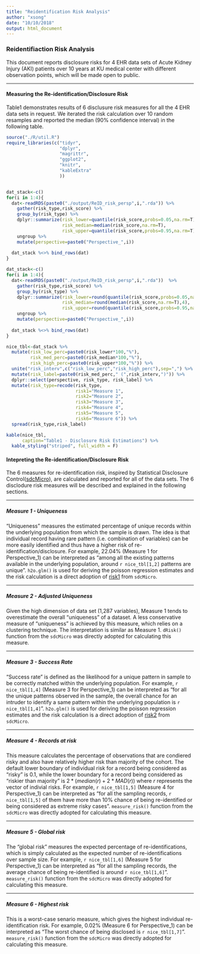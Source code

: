 ```yaml
---
title: "Reidentification Risk Analysis"
author: "xsong"
date: "10/10/2018"
output: html_document
---
```


### Reidentifiaction Risk Analysis ###

This document reports disclosure risks for 4 EHR data sets of Acute Kidney Injury (AKI) patients over 10 years at KU medical center with different observation points, which will be made open to public. 

***

#### Measuring the Re-identification/Disclosure Risk ####

Table1 demonstrates results of 6 disclusure risk measures for all the 4 EHR data sets in request. We iterated the risk calculation over 10 random resamples and reported the median (90% confidence interval) in the following table. 


```r
source("./R/util.R")
require_libraries(c("tidyr",
                    "dplyr",
                    "magrittr",
                    "ggplot2",
                    "knitr",
                    "kableExtra"
                    ))


dat_stack<-c()
for(i in 1:4){
  dat<-readRDS(paste0("./output/ReID_risk_persp",i,".rda")) %>%
    gather(risk_type,risk_score) %>%
    group_by(risk_type) %>%
    dplyr::summarize(risk_lower=quantile(risk_score,probs=0.05,na.rm=T),
                     risk_median=median(risk_score,na.rm=T),
                     risk_upper=quantile(risk_score,probs=0.95,na.rm=T)) %>%
    ungroup %>%
    mutate(perspective=paste0("Perspective_",i))
  
  dat_stack %<>% bind_rows(dat)
}

dat_stack<-c()
for(i in 1:4){
  dat<-readRDS(paste0("./output/ReID_risk_persp",i,".rda"))  %>% 
    gather(risk_type,risk_score) %>%
    group_by(risk_type) %>%
    dplyr::summarize(risk_lower=round(quantile(risk_score,probs=0.05,na.rm=T),4),
                     risk_median=round(median(risk_score,na.rm=T),4),
                     risk_upper=round(quantile(risk_score,probs=0.95,na.rm=T),4)) %>%
    ungroup %>%
    mutate(perspective=paste0("Perspective_",i))
  
  dat_stack %<>% bind_rows(dat)
}
```


```r
nice_tbl<-dat_stack %>%
  mutate(risk_low_perc=paste0(risk_lower*100,"%"),
         risk_med_perc=paste0(risk_median*100,"%"),
         risk_high_perc=paste0(risk_upper*100,"%")) %>%
  unite("risk_interv",c("risk_low_perc","risk_high_perc"),sep=",") %>%
  mutate(risk_label=paste0(risk_med_perc," (",risk_interv,")")) %>%
  dplyr::select(perspective, risk_type, risk_label) %>%
  mutate(risk_type=recode(risk_type,
                          risk1="Measure 1",
                          risk2="Measure 2",
                          risk3="Measure 3",
                          risk4="Measure 4",
                          risk5="Measure 5",
                          risk6="Measure 6")) %>%
  spread(risk_type,risk_label)

kable(nice_tbl,
      caption="Table1 - Disclosure Risk Estimations") %>%
  kable_styling("striped", full_width = F)
```


#### Intepreting the Re-identification/Disclosure Risk ####
The 6 measures for re-identification risk, inspired by Statistical Disclosure Control([sdcMicro]), are calculated and reported for all of the data sets. The 6 disclodure risk measures will be described and explained in the following sections.

[sdcMicro]: https://cran.r-project.org/web/packages/sdcMicro/vignettes/sdc_guidelines.pdf

***

##### Measure 1 - Uniqueness #####
"Uniqueness" measures the estimated percentage of unique records within the underlying population from which the sample is drawn. The idea is that individual record having rare pattern (i.e. combination of variables) can be more easily identified and thus have a higher risk of re-identification/disclosure. For example, 22.04% (Measure 1 for Perspective_1) can be interpreted as "among all the existing patterns available in the underlying population, around `r nice_tbl[1,2]` patterns are unique". `h2o.glm()` is used for deriving the poisson regression estimates and the risk calculation is a direct adoption of [risk1] from `sdcMicro`. 

[risk1]: https://github.com/sdcTools/sdcMicro/blob/9d4b05193ec5c4db0745bacb6ac470d6b358a363/R/modRisk.R#L139

***

##### Measure 2 - Adjusted Uniqueness #####
Given the high dimension of data set (1,287 variables), Measure 1 tends to overestimate the overall "uniqueness" of a dataset. A less conservative measure of "uniqueness" is achieved by this measure, which relies on a clustering technique. The interpretation is similar as Measure 1. `dRisk()` function from the `sdcMicro` was directly adopted for calculating this measure.

***

##### Measure 3 - Success Rate #####
"Success rate" is defined as the likelihood for a unique pattern in sample to be correctly matched within the underlying population. For example, `r nice_tbl[1,4]` (Measure 3 for Perspective_1) can be interpreted as "for all the unique patterns observed in the sample, the overall chance for an intruder to identify a same pattern within the underlying population is `r nice_tbl[1,4]`". `h2o.glm()` is used for deriving the poisson regression estimates and the risk calculation is a direct adoption of [risk2] from `sdcMicro`.

[risk2]: https://github.com/sdcTools/sdcMicro/blob/9d4b05193ec5c4db0745bacb6ac470d6b358a363/R/modRisk.R#L143

***

##### Measure 4 - Records at risk #####
This measure calculates the percentage of observations that are condiered risky and also have relatively higher risk than majority of the cohort. The default lower boundary of individual risk for a record being considered as "risky" is 0.1, while the lower boundary for a record being considered as "riskier than majority" is $2*(median(r)+2*MAD(r))$ where $r$ represents the vector of indivial risks. For example, `r nice_tbl[1,5]` (Measure 4 for Perspective_1) can be interpreted as "for all the sampling records, `r nice_tbl[1,5]` of them have more than 10% chance of being re-identified or being considered as extreme risky cases". `measure_risk()` function from the `sdcMicro` was directly adopted for calculating this measure.   

***

##### Measure 5 - Global risk #####
The "global risk" measures the expected percentage of re-identifications, which is simply calculated as the expected number of re-identifications over sample size. For example, `r nice_tbl[1,6]` (Measure 5 for Perspective_1) can be interpreted as "for all the sampling records, the average chance of being re-identified is around `r nice_tbl[1,6]`". `measure_risk()` function from the `sdcMicro` was directly adopted for calculating this measure.    

***

##### Measure 6 - Highest risk #####
This is a worst-case senario measure, which gives the highest individual re-identification risk. For example, 0.02% (Measure 6 for Perspective_1) can be interpreted as "The worst chance of being disclosed is `r nice_tbl[1,7]`". `measure_risk()` function from the `sdcMicro` was directly adopted for calculating this measure.


